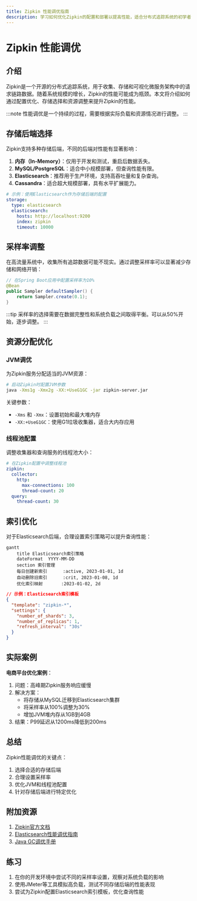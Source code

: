 ```yaml
---
title: Zipkin 性能调优指南
description: 学习如何优化Zipkin的配置和部署以提高性能，适合分布式追踪系统的初学者。
---
```


# Zipkin 性能调优

## 介绍

Zipkin是一个开源的分布式追踪系统，用于收集、存储和可视化微服务架构中的请求链路数据。随着系统规模的增长，Zipkin的性能可能成为瓶颈。本文将介绍如何通过配置优化、存储选择和资源调整来提升Zipkin的性能。

:::note
性能调优是一个持续的过程，需要根据实际负载和资源情况进行调整。
:::

## 存储后端选择

Zipkin支持多种存储后端，不同的后端对性能有显著影响：

1. **内存（In-Memory）**：仅用于开发和测试，重启后数据丢失。
2. **MySQL/PostgreSQL**：适合中小规模部署，但查询性能有限。
3. **Elasticsearch**：推荐用于生产环境，支持高吞吐量和复杂查询。
4. **Cassandra**：适合超大规模部署，具有水平扩展能力。

```yaml
# 示例：使用Elasticsearch作为存储后端的配置
storage:
  type: elasticsearch
  elasticsearch:
    hosts: http://localhost:9200
    index: zipkin
    timeout: 10000
```

## 采样率调整

在高流量系统中，收集所有追踪数据可能不现实。通过调整采样率可以显著减少存储和网络开销：

```java
// 在Spring Boot应用中配置采样率为10%
@Bean
public Sampler defaultSampler() {
    return Sampler.create(0.1);
}
```

:::tip
采样率的选择需要在数据完整性和系统负载之间取得平衡。可以从50%开始，逐步调整。
:::

## 资源分配优化

### JVM调优

为Zipkin服务分配适当的JVM资源：

```bash
# 启动Zipkin时配置JVM参数
java -Xms1g -Xmx2g -XX:+UseG1GC -jar zipkin-server.jar
```

关键参数：
- `-Xms` 和 `-Xmx`：设置初始和最大堆内存
- `-XX:+UseG1GC`：使用G1垃圾收集器，适合大内存应用

### 线程池配置

调整收集器和查询服务的线程池大小：

```yaml
# 在Zipkin配置中调整线程池
zipkin:
  collector:
    http:
      max-connections: 100
      thread-count: 20
  query:
    thread-count: 30
```

## 索引优化

对于Elasticsearch后端，合理设置索引策略可以提升查询性能：

```mermaid
gantt
    title Elasticsearch索引策略
    dateFormat  YYYY-MM-DD
    section 索引管理
    每日创建新索引      :active, 2023-01-01, 1d
    自动删除旧索引      :crit, 2023-01-08, 1d
    优化索引映射       :2023-01-02, 2d
```

```json
// 示例：Elasticsearch索引模板
{
  "template": "zipkin-*",
  "settings": {
    "number_of_shards": 3,
    "number_of_replicas": 1,
    "refresh_interval": "30s"
  }
}
```

## 实际案例

**电商平台优化案例**：
1. 问题：高峰期Zipkin服务响应缓慢
2. 解决方案：
   - 将存储从MySQL迁移到Elasticsearch集群
   - 将采样率从100%调整为30%
   - 增加JVM堆内存从1GB到4GB
3. 结果：P99延迟从1200ms降低到200ms

## 总结

Zipkin性能调优的关键点：
1. 选择合适的存储后端
2. 合理设置采样率
3. 优化JVM和线程池配置
4. 针对存储后端进行特定优化

## 附加资源

1. [Zipkin官方文档](https://zipkin.io/)
2. [Elasticsearch性能调优指南](https://www.elastic.co/guide/en/elasticsearch/reference/current/tune-for-search-speed.html)
3. [Java GC调优手册](https://www.oracle.com/java/technologies/javase/gc-tuning-6.html)

## 练习

1. 在你的开发环境中尝试不同的采样率设置，观察对系统负载的影响
2. 使用JMeter等工具模拟高负载，测试不同存储后端的性能表现
3. 尝试为Zipkin配置Elasticsearch索引模板，优化查询性能